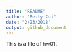 ```yaml
---
title: "README"
author: "Betty Cui"
date: "2/23/2018"
output: github_document
---
```


This is a file of hw01. 